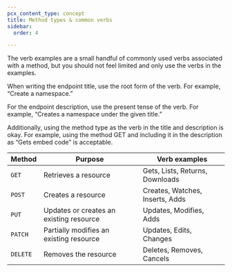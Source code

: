 ```yaml
---
pcx_content_type: concept
title: Method types & common verbs
sidebar:
  order: 4

---
```


The verb examples are a small handful of commonly used verbs associated with a method, but you should not feel limited and only use the verbs in the examples.

When writing the endpoint title, use the root form of the verb. For example, “Create a namespace.”

For the endpoint description, use the present tense of the verb. For example, “Creates a namespace under the given title.”

Additionally, using the method type as the verb in the title and description is okay. For example, using the method GET and including it in the description as “Gets embed code” is acceptable.

| Method   | Purpose                                 | Verb examples                   |
| -------- | --------------------------------------- | ------------------------------- |
| `GET`    | Retrieves a resource                    | Gets, Lists, Returns, Downloads |
| `POST`   | Creates a resource                      | Creates, Watches, Inserts, Adds |
| `PUT`    | Updates or creates an existing resource | Updates, Modifies, Adds         |
| `PATCH`  | Partially modifies an existing resource | Updates, Edits, Changes         |
| `DELETE` | Removes the resource                    | Deletes, Removes, Cancels       |

